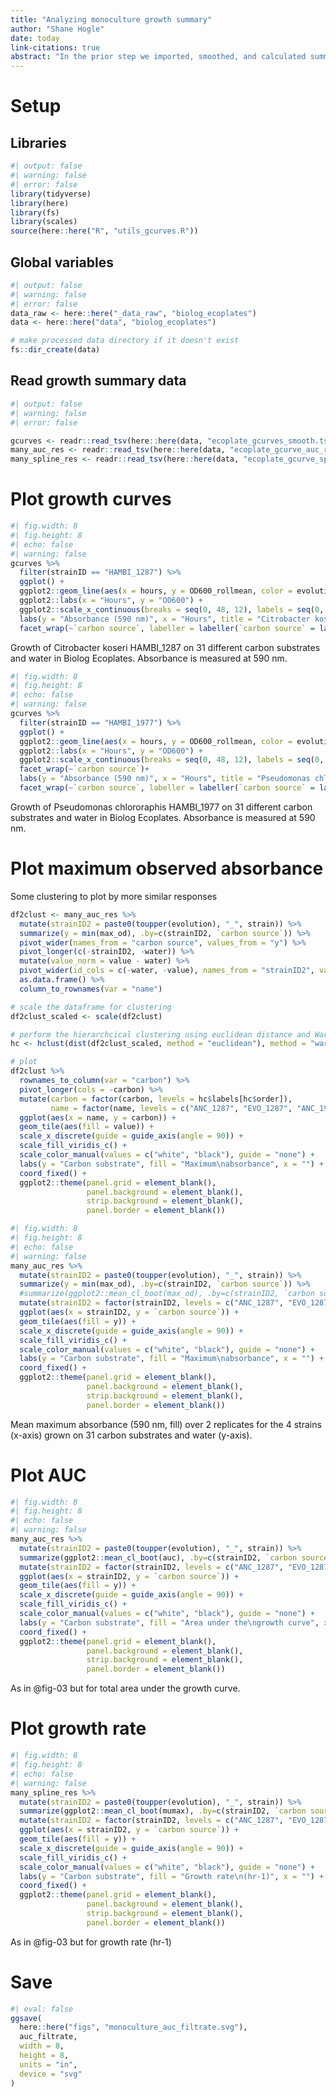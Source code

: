 ```yaml
---
title: "Analyzing monoculture growth summary"
author: "Shane Hogle"
date: today
link-citations: true
abstract: "In the prior step we imported, smoothed, and calculated summary statistics for the species growth on [Biolog Ecoplates](https://www.biolog.com/products/community-analysis-microplates/ecoplate/). Here we will do some simple plots and analysis of the growth data on different carbon sources from the ecoplates."
---
```


# Setup

## Libraries

```r
#| output: false
#| warning: false
#| error: false
library(tidyverse)
library(here)
library(fs)
library(scales)
source(here::here("R", "utils_gcurves.R"))
```

## Global variables

```r
#| output: false
#| warning: false
#| error: false
data_raw <- here::here("_data_raw", "biolog_ecoplates")
data <- here::here("data", "biolog_ecoplates")

# make processed data directory if it doesn't exist
fs::dir_create(data)
```

## Read growth summary data

```r
#| output: false
#| warning: false
#| error: false

gcurves <- readr::read_tsv(here::here(data, "ecoplate_gcurves_smooth.tsv"))
many_auc_res <- readr::read_tsv(here::here(data, "ecoplate_gcurve_auc_results.tsv"))
many_spline_res <- readr::read_tsv(here::here(data, "ecoplate_gcurve_spline_results.tsv"))
```

# Plot growth curves

::: {#fig-01}
```r
#| fig.width: 8
#| fig.height: 8
#| echo: false
#| warning: false
gcurves %>% 
  filter(strainID == "HAMBI_1287") %>% 
  ggplot() + 
  ggplot2::geom_line(aes(x = hours, y = OD600_rollmean, color = evolution, group = interaction(well, plate_name))) +
  ggplot2::labs(x = "Hours", y = "OD600") +
  ggplot2::scale_x_continuous(breaks = seq(0, 48, 12), labels = seq(0, 48, 12)) +
  labs(y = "Absorbance (590 nm)", x = "Hours", title = "Citrobacter koseri HAMBI_1287") +
  facet_wrap(~`carbon source`, labeller = labeller(`carbon source` = label_wrap_gen(20)))
```
Growth of Citrobacter koseri HAMBI_1287 on 31 different carbon substrates and water in Biolog Ecoplates. Absorbance is measured at 590 nm.
:::

::: {#fig-02}
```r
#| fig.width: 8
#| fig.height: 8
#| echo: false
#| warning: false
gcurves %>% 
  filter(strainID == "HAMBI_1977") %>% 
  ggplot() + 
  ggplot2::geom_line(aes(x = hours, y = OD600_rollmean, color = evolution, group = interaction(well, plate_name))) +
  ggplot2::labs(x = "Hours", y = "OD600") +
  ggplot2::scale_x_continuous(breaks = seq(0, 48, 12), labels = seq(0, 48, 12)) +
  facet_wrap(~`carbon source`)+
  labs(y = "Absorbance (590 nm)", x = "Hours", title = "Pseudomonas chlororaphis HAMBI_1977") +
  facet_wrap(~`carbon source`, labeller = labeller(`carbon source` = label_wrap_gen(20)))
```
Growth of Pseudomonas chlororaphis HAMBI_1977 on 31 different carbon substrates and water in Biolog Ecoplates. Absorbance is measured at 590 nm.
:::

# Plot maximum observed absorbance

Some clustering to plot by more similar responses

```r
df2clust <- many_auc_res %>% 
  mutate(strainID2 = paste0(toupper(evolution), "_", strain)) %>% 
  summarize(y = min(max_od), .by=c(strainID2, `carbon source`)) %>% 
  pivot_wider(names_from = "carbon source", values_from = "y") %>% 
  pivot_longer(c(-strainID2, -water)) %>% 
  mutate(value_norm = value - water) %>% 
  pivot_wider(id_cols = c(-water, -value), names_from = "strainID2", values_from = "value_norm") %>% 
  as.data.frame() %>% 
  column_to_rownames(var = "name")

# scale the dataframe for clustering
df2clust_scaled <- scale(df2clust)

# perform the hierarchcical clustering using euclidean distance and Ward's D
hc <- hclust(dist(df2clust_scaled, method = "euclidean"), method = "ward.D2" )

# plot
df2clust %>% 
  rownames_to_column(var = "carbon") %>% 
  pivot_longer(cols = -carbon) %>% 
  mutate(carbon = factor(carbon, levels = hc$labels[hc$order]),
         name = factor(name, levels = c("ANC_1287", "EVO_1287", "ANC_1977", "EVO_1977"))) %>% 
  ggplot(aes(x = name, y = carbon)) +
  geom_tile(aes(fill = value)) +
  scale_x_discrete(guide = guide_axis(angle = 90)) +
  scale_fill_viridis_c() +
  scale_color_manual(values = c("white", "black"), guide = "none") +
  labs(y = "Carbon substrate", fill = "Maximum\nabsorbance", x = "") +
  coord_fixed() + 
  ggplot2::theme(panel.grid = element_blank(),
                 panel.background = element_blank(), 
                 strip.background = element_blank(),
                 panel.border = element_blank())
```


::: {#fig-03}
```r
#| fig.width: 8
#| fig.height: 8
#| echo: false
#| warning: false
many_auc_res %>% 
  mutate(strainID2 = paste0(toupper(evolution), "_", strain)) %>% 
  summarize(y = min(max_od), .by=c(strainID2, `carbon source`)) %>% 
  #summarize(ggplot2::mean_cl_boot(max_od), .by=c(strainID2, `carbon source`)) %>% 
  mutate(strainID2 = factor(strainID2, levels = c("ANC_1287", "EVO_1287", "ANC_1977", "EVO_1977"))) %>% 
  ggplot(aes(x = strainID2, y = `carbon source`)) +
  geom_tile(aes(fill = y)) +
  scale_x_discrete(guide = guide_axis(angle = 90)) +
  scale_fill_viridis_c() +
  scale_color_manual(values = c("white", "black"), guide = "none") +
  labs(y = "Carbon substrate", fill = "Maximum\nabsorbance", x = "") +
  coord_fixed() + 
  ggplot2::theme(panel.grid = element_blank(),
                 panel.background = element_blank(), 
                 strip.background = element_blank(),
                 panel.border = element_blank())
```
Mean maximum absorbance (590 nm, fill) over 2 replicates for the 4 strains (x-axis) grown on 31 carbon substrates and water (y-axis). 
:::

# Plot AUC

::: {#fig-04}
```r
#| fig.width: 8
#| fig.height: 8
#| echo: false
#| warning: false
many_auc_res %>% 
  mutate(strainID2 = paste0(toupper(evolution), "_", strain)) %>% 
  summarize(ggplot2::mean_cl_boot(auc), .by=c(strainID2, `carbon source`)) %>% 
  mutate(strainID2 = factor(strainID2, levels = c("ANC_1287", "EVO_1287", "ANC_1977", "EVO_1977"))) %>% 
  ggplot(aes(x = strainID2, y = `carbon source`)) +
  geom_tile(aes(fill = y)) +
  scale_x_discrete(guide = guide_axis(angle = 90)) +
  scale_fill_viridis_c() +
  scale_color_manual(values = c("white", "black"), guide = "none") +
  labs(y = "Carbon substrate", fill = "Area under the\ngrowth curve", x = "") +
  coord_fixed() + 
  ggplot2::theme(panel.grid = element_blank(),
                 panel.background = element_blank(), 
                 strip.background = element_blank(),
                 panel.border = element_blank())
```
As in @fig-03 but for total area under the growth curve.
:::

# Plot growth rate

::: {#fig-04}
```r
#| fig.width: 8
#| fig.height: 8
#| echo: false
#| warning: false
many_spline_res %>% 
  mutate(strainID2 = paste0(toupper(evolution), "_", strain)) %>% 
  summarize(ggplot2::mean_cl_boot(mumax), .by=c(strainID2, `carbon source`)) %>% 
  mutate(strainID2 = factor(strainID2, levels = c("ANC_1287", "EVO_1287", "ANC_1977", "EVO_1977"))) %>% 
  ggplot(aes(x = strainID2, y = `carbon source`)) +
  geom_tile(aes(fill = y)) +
  scale_x_discrete(guide = guide_axis(angle = 90)) +
  scale_fill_viridis_c() +
  scale_color_manual(values = c("white", "black"), guide = "none") +
  labs(y = "Carbon substrate", fill = "Growth rate\n(hr-1)", x = "") +
  coord_fixed() + 
  ggplot2::theme(panel.grid = element_blank(),
                 panel.background = element_blank(), 
                 strip.background = element_blank(),
                 panel.border = element_blank())
```
As in @fig-03 but for growth rate (hr-1)
:::

# Save

```r
#| eval: false
ggsave(
  here::here("figs", "monoculture_auc_filtrate.svg"),
  auc_filtrate,
  width = 8,
  height = 8,
  units = "in",
  device = "svg"
)
```
